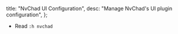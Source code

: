   title: "NvChad UI Configuration",
  desc: "Manage NvChad's UI plugin configuration",
};


- Read `:h nvchad`

